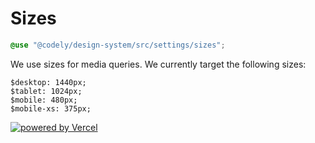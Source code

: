 
<Meta title="Styles/Sizes" />

# Sizes

```scss
@use "@codely/design-system/src/settings/sizes";
```

We use sizes for media queries. We currently target the following sizes:

```
$desktop: 1440px;
$tablet: 1024px;
$mobile: 480px;
$mobile-xs: 375px;
```

<footer className="docs-footer">
  <a href="https://vercel.com/?utm_source=[codely-courses]&utm_campaign=oss">
    <img src="/powered-by-vercel.svg" alt="powered by Vercel" />
  </a>
</footer>
